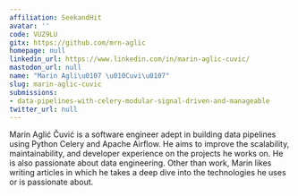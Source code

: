 ```yaml
---
affiliation: SeekandHit
avatar: ''
code: VUZ9LU
gitx: https://github.com/mrn-aglic
homepage: null
linkedin_url: https://www.linkedin.com/in/marin-aglic-cuvic/
mastodon_url: null
name: "Marin Agli\u0107 \u010Cuvi\u0107"
slug: marin-aglic-cuvic
submissions:
- data-pipelines-with-celery-modular-signal-driven-and-manageable
twitter_url: null
---
```


Marin Aglić Čuvić is a software engineer adept in building data pipelines using Python Celery and Apache Airflow. He aims to improve the scalability, maintainability, and developer experience on the projects he works on. He is also passionate about data engineering.
Other than work, Marin likes writing articles in which he takes a deep dive into the technologies he uses or is passionate about.
